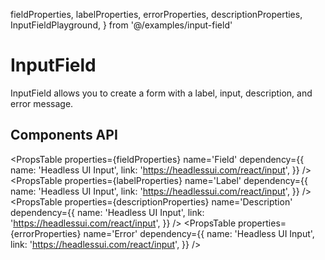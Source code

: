   fieldProperties,
  labelProperties,
  errorProperties,
  descriptionProperties,
  InputFieldPlayground,
} from '@/examples/input-field'

# InputField

InputField allows you to create a form with a label, input, description, and error message.

<InputFieldPlayground />

## Components API

<PropsTable
  properties={fieldProperties}
  name='Field'
  dependency={{
    name: 'Headless UI Input',
    link: 'https://headlessui.com/react/input',
  }}
/>
<PropsTable
  properties={labelProperties}
  name='Label'
  dependency={{
    name: 'Headless UI Input',
    link: 'https://headlessui.com/react/input',
  }}
/>
<PropsTable
  properties={descriptionProperties}
  name='Description'
  dependency={{
    name: 'Headless UI Input',
    link: 'https://headlessui.com/react/input',
  }}
/>
<PropsTable
  properties={errorProperties}
  name='Error'
  dependency={{
    name: 'Headless UI Input',
    link: 'https://headlessui.com/react/input',
  }}
/>
